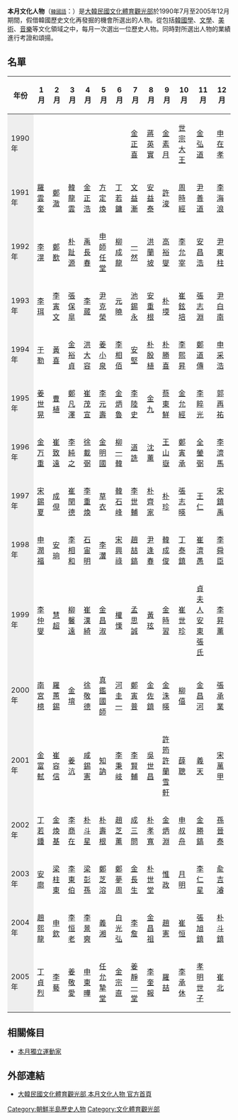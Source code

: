 '''本月文化人物'''（<small>[[韓國語|韓國語]]</small>：{{朝|'''이 달의 문화 인물'''|이 달의 文化 人物|附=語助|無注=是}}）是[[大韓民國|大韓民國]][[大韓民國文化體育觀光部|文化體育觀光部]]於1990年7月至2005年12月期間，假借韓國歷史文化再發掘的機會所選出的人物。從包括[[韓國學|韓國學]]、[[文學|文學]]、[[美術|美術]]、[[音樂|音樂]]等文化領域之中，每月一次選出一位歷史人物。同時對所選出人物的業績進行考證和頌揚。
==名單==
{| class="prettytable" 
|- align=center 
!年份!!1月!!2月!!3月!!4月!!5月!!6月!!7月!!8月!!9月!!10月!!11月!!12月
|- align="center"
|style="background:#eeeeee"|1990年||||||||||||||[[金正喜|金正喜]]||[[蔣英實|蔣英實]]||[[金素月|金素月]]||[[朝鮮世宗|世宗大王]]||[[金弘道|金弘道]]||[[申在孝|申在孝]]
|- align="center"
|style="background:#eeeeee"|1991年||[[羅雲奎|羅雲奎]]||[[鄭澈|鄭澈]]||[[韓龍雲|韓龍雲]]||[[金正浩|金正浩]]||[[方定煥|方定煥]]||[[丁若鏞|丁若鏞]]||[[文益漸|文益漸]]||[[安益泰|安益泰]]||[[許浚|許浚]]||[[周時經|周時經]]||[[尹善道|尹善道]]||[[李海浪|李海浪]]
|- align="center"
|style="background:#eeeeee"|1992年||[[李滉|李滉]]||[[鄭歚|鄭歚]]||[[朴趾源|朴趾源]]||[[禹長春|禹長春]]||[[申師任堂|申師任堂]]||[[柳成龍|柳成龍]]||[[一然|一然]]||[[洪蘭坡|洪蘭坡]]||[[高裕燮|高裕燮]]||[[李允宰|李允宰]]||[[安昌浩|安昌浩]]||[[尹東柱|尹東柱]]
|- align="center"
|style="background:#eeeeee"|1993年||[[李珥|李珥]]||[[李寅文|李寅文]]||[[張保皐|張保皐]]||[[李蕆|李蕆]]||[[尹克榮|尹克榮]]||[[元曉|元曉]]||[[池錫永|池錫永]]||[[安重根|安重根]]||[[朴堧|朴堧]]||[[崔鉉培|崔鉉培]]||[[張志淵|張志淵]]||[[尹白南|尹白南]]
|- align="center"
|style="background:#eeeeee"|1994年||[[于勒|于勒]]||[[黃喜|黃喜]]||[[金裕貞|金裕貞]]||[[洪大容|洪大容]]||[[姜小泉|姜小泉]]||[[李相佰|李相佰]]||[[安堅|安堅]]||[[朴殷植|朴殷植]]||[[朴勝喜|朴勝喜]]||[[李熙昇|李熙昇]]||[[鄭道傳|鄭道傳]]||[[申采浩|申采浩]]
|- align="center"
|style="background:#eeeeee"|1995年||[[姜世晃|姜世晃]]||[[曹植_(朝鮮)|曹植]]||[[鄭凡澤|鄭凡澤]]||[[崔茂宣|崔茂宣]]||[[李元壽|李元壽]]||[[金炳魯|金炳魯]]||[[李陸史|李陸史]]||[[金九|金九]]||[[蔡東鮮|蔡東鮮]]||[[金允經|金允經]]||[[李睟光|李睟光]]||[[郭再祐|郭再祐]]
|- align="center"
|style="background:#eeeeee"|1996年||[[金万重|金万重]]||[[崔致遠|崔致遠]]||[[李純之|李純之]]||[[徐載弼|徐載弼]]||[[金明國|金明國]]||[[柳一韓|柳一韓]]||[[道詵|道詵]]||[[沈薰|沈薰]]||[[王山嶽|王山嶽]]||[[鄭寅承|鄭寅承]]||[[全鎣弼|全鎣弼]]||[[李濟馬|李濟馬]]
|- align="center"
|style="background:#eeeeee"|1997年||[[宋錫夏|宋錫夏]]||[[成俔|成俔]]||[[崔閏德|崔閏德]]||[[李重煥|李重煥]]||[[意恂|草衣]]||[[韓石峰|韓石峰]]||[[李世輔|李世輔]]||[[朴齊家|朴齊家]]||[[朴珍|朴珍]]||[[張志暎|張志暎]]||[[王仁|王仁]]||[[宋鎮禹|宋鎮禹]]
|- align="center"
|style="background:#eeeeee"|1998年||[[申潤福|申潤福]]||[[安珦|安珦]]||[[李相和|李相和]]||[[石宙明|石宙明]]||[[李瀷|李瀷]]||[[宋興祿|宋興祿]]||[[趙喆鎬|趙喆鎬]]||[[尹逢春|尹逢春]]||[[韓成俊|韓成俊]]||[[丁泰鎮|丁泰鎮]]||[[崔濟愚|崔濟愚]]||[[李舜臣_(朝鮮)|李舜臣]]
|- align="center"
|style="background:#eeeeee"|1999年||[[李仲燮|李仲燮]]||[[慧超|慧超]]||[[柳馨遠|柳馨遠]]||[[崔漢綺|崔漢綺]]||[[金昌淑|金昌淑]]||[[權慄|權慄]]||[[孟思誠|孟思誠]]||[[黃玹|黃玹]]||[[金時習|金時習]]||[[崔世珍|崔世珍]]||[[張桂香|貞夫人 安東張氏]]||[[李昇薰|李昇薰]]
|- align="center"
|style="background:#eeeeee"|2000年||[[南宮檍|南宮檍]]||[[羅蕙錫|羅蕙錫]]||[[金堉|金堉]]||[[徐敬德|徐敬德]]||[[慧昭|真鑑國師]]||[[河圭一|河圭一]]||[[鄭寅普|鄭寅普]]||[[金佐鎮|金佐鎮]]||[[金洙暎|金洙暎]]||[[柳僖|柳僖]]||[[金昌河|金昌河]]||[[張承業_(朝鮮)|張承業]]
|- align="center"
|style="background:#eeeeee"|2001年||[[金富軾|金富軾]]||[[崔容信|崔容信]]||[[姜沆|姜沆]]||[[咸錫憲|咸錫憲]]||[[知訥|知訥]]||[[李秉岐|李秉岐]]||[[李賢輔|李賢輔]]||[[吳世昌|吳世昌]]||[[許筠|許筠]]<br>[[許蘭雪軒|許蘭雪軒]]||[[薛聰|薛聰]]||[[義天|義天]]||[[宋萬甲|宋萬甲]]
|- align="center"
|style="background:#eeeeee"|2002年||[[丁若鍾|丁若鍾]]||[[金煥基|金煥基]]||[[李商在|李商在]]||[[朴斗星|朴斗星]]||[[朴壽根|朴壽根]]||[[趙芝薰|趙芝薰]]||[[成三問|成三問]]||[[朴孝寬|朴孝寬]]||[[金炳淵|金炳淵]]||[[申叔舟|申叔舟]]||[[金勝鎬|金勝鎬]]||[[孫晉泰|孫晉泰]]
|- align="center"
|style="background:#eeeeee"|2003年||[[安廓|安廓]]||[[梁柱東|梁柱東]]||[[李東伯|李東伯]]||[[梁彭孫|梁彭孫]]||[[鄭芝溶|鄭芝溶]]||[[鄭夢周|鄭夢周]]||[[金長生|金長生]]||[[朴世堂|朴世堂]]||[[惟政|惟政]]||[[月明|月明]]||[[李仁星|李仁星]]||[[兪吉濬|兪吉濬]]
|- align="center"
|style="background:#eeeeee"|2004年||[[趙熙龍|趙熙龍]]||[[申欽|申欽]]||[[李恒老|李恒老]]||[[李景奭|李景奭]]||[[義湘|義湘]]||[[白光弘|白光弘]]||[[李詹|李詹]]||[[金昌祖|金昌祖]]||[[趙憲|趙憲]]||[[崔恒|崔恒]]||[[張旭鎮|張旭鎮]]||[[朴斗鎮|朴斗鎮]]
|- align="center"
|style="background:#eeeeee"|2005年||[[丁貞烈|丁貞烈]]||[[李藝_(朝鮮)|李藝]]||[[姜敬愛|姜敬愛]]||[[申東曄|申東曄]]||[[任允摯堂|任允摯堂]]||[[金宗直|金宗直]]||[[姜靜一堂|姜靜一堂]]||[[李奎報|李奎報]]||[[羅喆|羅喆]]||[[李承休|李承休]]||[[孝明世子|孝明世子]]||[[崔北|崔北]]
|}
==相關條目==
*[[本月獨立運動家|本月獨立運動家]]
==外部連結==
*{{ko}}[https://web.archive.org/web/20111114050920/http://www.mcst.go.kr/web/childCourtNew/storyCourt/people.jsp 大韓民國文化體育觀光部 本月文化人物 官方首頁]
[[Category:朝鮮半島歷史人物|Category:朝鮮半島歷史人物]]
[[Category:文化體育觀光部|Category:文化體育觀光部]]